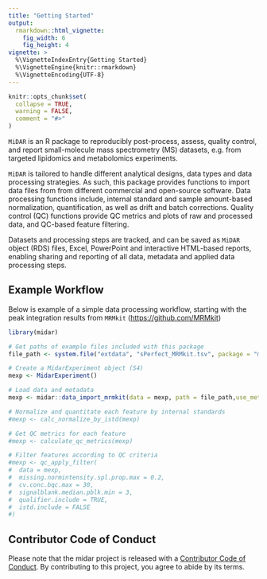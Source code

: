 ```yaml
---
title: "Getting Started"
output: 
  rmarkdown::html_vignette:
    fig_width: 6
    fig_height: 4
vignette: >
  %\VignetteIndexEntry{Getting Started}
  %\VignetteEngine{knitr::rmarkdown}
  %\VignetteEncoding{UTF-8}
---
```


```r
knitr::opts_chunk$set(
  collapse = TRUE,
  warning = FALSE,
  comment = "#>"
)
```

`MiDAR` is an R package to reproducibly post-process, assess, quality control, and report small-molecule mass spectrometry (MS) datasets, e.g. from targeted lipidomics and metabolomics experiments.

`MiDAR` is tailored to handle different analytical designs, data types and data processing strategies. As such, this package provides functions to import data files from from different commercial and open-source software. Data processing functions include, internal standard and sample amount-based normalization, quantification, as well as drift and batch corrections. Quality control (QC) functions provide QC metrics and plots of raw and processed data, and QC-based feature filtering.

Datasets and processing steps are tracked, and can be saved as `MiDAR` object (RDS) files, Excel, PowerPoint and interactive HTML-based reports, enabling sharing and reporting of all data, metadata and applied data processing steps.

## Example Workflow

Below is example of a simple data processing workflow, starting with the peak integration results from `MRMkit` ([https://github.com/MRMkit](https://github.com/MRMkit/MRMkit))

```r
library(midar)

# Get paths of example files included with this package
file_path <- system.file("extdata", "sPerfect_MRMkit.tsv", package = "midar")

# Create a MidarExperiment object (S4)
mexp <- MidarExperiment()

# Load data and metadata
mexp <- midar::data_import_mrmkit(data = mexp, path = file_path,use_metadata = TRUE)

# Normalize and quantitate each feature by internal standards
#mexp <- calc_normalize_by_istd(mexp)

# Get QC metrics for each feature
#mexp <- calculate_qc_metrics(mexp)

# Filter features according to QC criteria
#mexp <- qc_apply_filter(
#  data = mexp, 
#  missing.normintensity.spl.prop.max = 0.2,
#  cv.conc.bqc.max = 30,
#  signalblank.median.pblk.min = 3,
#  qualifier.include = TRUE, 
#  istd.include = FALSE
#)
```

## Contributor Code of Conduct

Please note that the midar project is released with a [Contributor Code of Conduct](https://contributor-covenant.org/version/2/0/CODE_OF_CONDUCT.html). By contributing to this project, you agree to abide by its terms.
